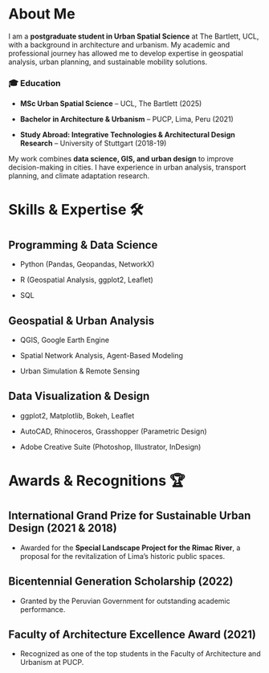 # About Me 

I am a **postgraduate student in Urban Spatial Science** at The Bartlett, UCL, with a background in architecture and urbanism. My academic and professional journey has allowed me to develop expertise in geospatial analysis, urban planning, and sustainable mobility solutions.

### 🎓 Education

-   **MSc Urban Spatial Science** – UCL, The Bartlett (2025)

-   **Bachelor in Architecture & Urbanism** – PUCP, Lima, Peru (2021)

-   **Study Abroad: Integrative Technologies & Architectural Design Research** – University of Stuttgart (2018-19)

My work combines **data science, GIS, and urban design** to improve decision-making in cities. I have experience in urban analysis, transport planning, and climate adaptation research.

# Skills & Expertise 🛠️

## Programming & Data Science

-   Python (Pandas, Geopandas, NetworkX)

-   R (Geospatial Analysis, ggplot2, Leaflet)

-   SQL

## Geospatial & Urban Analysis

-   QGIS, Google Earth Engine

-   Spatial Network Analysis, Agent-Based Modeling

-   Urban Simulation & Remote Sensing

## Data Visualization & Design

-   ggplot2, Matplotlib, Bokeh, Leaflet

-   AutoCAD, Rhinoceros, Grasshopper (Parametric Design)

-   Adobe Creative Suite (Photoshop, Illustrator, InDesign)

# Awards & Recognitions 🏆

## **International Grand Prize for Sustainable Urban Design** (2021 & 2018)

-   Awarded for the **Special Landscape Project for the Rimac River**, a proposal for the revitalization of Lima’s historic public spaces.

## **Bicentennial Generation Scholarship** (2022)

-   Granted by the Peruvian Government for outstanding academic performance.

## **Faculty of Architecture Excellence Award** (2021)

-   Recognized as one of the top students in the Faculty of Architecture and Urbanism at PUCP.
